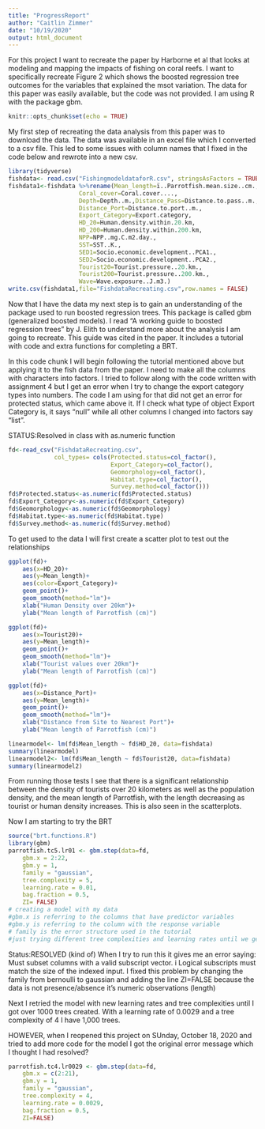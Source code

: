 ```yaml
---
title: "ProgressReport"
author: "Caitlin Zimmer"
date: "10/19/2020"
output: html_document
---
```

For this project I want to recreate the paper by Harborne et al that looks at modeling and mapping the impacts of fishing on coral reefs. I want to specifically recreate Figure 2 which shows the boosted regression tree outcomes for the variables that explained the msot variation. The data for this paper was easily available, but the code was not provided. I am using R with the package gbm. 
```r
knitr::opts_chunk$set(echo = TRUE)
```
My first step of recreating the data analysis from this paper was to download the data. The data was available in an excel file which I converted to a csv file. This led to some issues with column names that I fixed in the code below and rewrote into a new csv. 

```r
library(tidyverse)
fishdata<- read.csv("FishingmodeldataforR.csv", stringsAsFactors = TRUE)
fishdata1<-fishdata %>%rename(Mean_length=ï..Parrotfish.mean.size..cm.,
                    Coral_cover=Coral.cover....,
                    Depth=Depth..m.,Distance_Pass=Distance.to.pass..m.,
                    Distance_Port=Distance.to.port..m.,
                    Export_Category=Export.category, 
                    HD_20=Human.density.within.20.km, 
                    HD_200=Human.density.within.200.km,
                    NPP=NPP..mg.C.m2.day.,
                    SST=SST..K.,
                    SED1=Socio.economic.development..PCA1.,
                    SED2=Socio.economic.development..PCA2.,
                    Tourist20=Tourist.pressure..20.km.,
                    Tourist200=Tourist.pressure..200.km., 
                    Wave=Wave.exposure..J.m3.)
write.csv(fishdata1,file="FishdataRecreating.csv",row.names = FALSE)
```


Now that I have the data my next step is to gain an understanding of the package used to run boosted regression trees. This package is called gbm (generalized boosted models). I read "A working guide to boosted regression trees" by J. Elith to understand more about the analysis I am going to recreate. This guide was cited in the paper. It includes a tutorial with code and extra functions for completing a BRT. 

In this code chunk I will begin following the tutorial mentioned above but applying it to the fish data from the paper. I need to make all the columns with characters into factors. I tried to follow along with the code written with assignment 4 but I get an error when I try to change the export category types into numbers. The code I am using for that did not get an error for protected status, which came above it. If I check what type of object Export Category is, it says "null" while all other columns I changed into factors say "list".

STATUS:Resolved in class with as.numeric function
```r
fd<-read_csv("FishdataRecreating.csv",
             col_types= cols(Protected.status=col_factor(),
                             Export_Category=col_factor(),
                             Geomorphology=col_factor(),
                             Habitat.type=col_factor(),
                             Survey.method=col_factor()))
fd$Protected.status<-as.numeric(fd$Protected.status)
fd$Export_Category<-as.numeric(fd$Export_Category)
fd$Geomorphology<-as.numeric(fd$Geomorphology)
fd$Habitat.type<-as.numeric(fd$Habitat.type)
fd$Survey.method<-as.numeric(fd$Survey.method)
```

To get used to the data I will first create a scatter plot to test out the relationships
```r
ggplot(fd)+
    aes(x=HD_20)+
    aes(y=Mean_length)+
    aes(color=Export_Category)+
    geom_point()+
    geom_smooth(method="lm")+
    xlab("Human Density over 20km")+
    ylab("Mean length of Parrotfish (cm)")

ggplot(fd)+
    aes(x=Tourist20)+
    aes(y=Mean_length)+
    geom_point()+
    geom_smooth(method="lm")+
    xlab("Tourist values over 20km")+
    ylab("Mean length of Parrotfish (cm)")

ggplot(fd)+
    aes(x=Distance_Port)+
    aes(y=Mean_length)+
    geom_point()+
    geom_smooth(method="lm")+
    xlab("Distance from Site to Nearest Port")+
    ylab("Mean length of Parrotfish (cm)")

linearmodel<- lm(fd$Mean_length ~ fd$HD_20, data=fishdata)
summary(linearmodel)
linearmodel2<- lm(fd$Mean_length ~ fd$Tourist20, data=fishdata)
summary(linearmodel2)
```
From running those tests I see that there is a significant relationship between the density of tourists over 20 kilometers as well as the population density, and the mean length of Parrotfish, with the length decreasing as tourist or human density increases. This is also seen in the scatterplots. 

Now I am starting to try the BRT
```r
source("brt.functions.R")
library(gbm)
parrotfish.tc5.lr01 <- gbm.step(data=fd, 
    gbm.x = 2:22,
    gbm.y = 1,
    family = "gaussian",
    tree.complexity = 5,
    learning.rate = 0.01,
    bag.fraction = 0.5,
    ZI= FALSE)
# creating a model with my data
#gbm.x is referring to the columns that have predictor variables
#gbm.y is referring to the column with the response variable
# family is the error structure used in the tutorial
#just trying different tree complexities and learning rates until we get a model with enough trees (over 1000)
```
Status:RESOLVED (kind of)
When I try to run this it gives me an error saying: Must subset columns with a valid subscript vector. i Logical subscripts must match the size of the indexed input.
I fixed this problem by changing the family from bernoulli to gaussian and adding the line ZI=FALSE because the data is not presence/absence it's numeric observations (length)

Next I retried the model with new learning rates and tree complexities until I got over 1000 trees created. With a learning rate of 0.0029 and a tree complexity of 4 I have 1,000 trees.

HOWEVER, when I reopened this project on SUnday, October 18, 2020 and tried to add more code for the model I got the original error message which I thought I had resolved? 
```r
parrotfish.tc4.lr0029 <- gbm.step(data=fd, 
    gbm.x = c(2:21),
    gbm.y = 1,
    family = "gaussian",
    tree.complexity = 4,
    learning.rate = 0.0029,
    bag.fraction = 0.5,
    ZI=FALSE)
```
